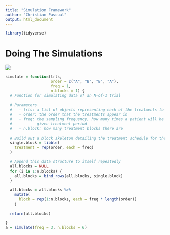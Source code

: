 ```yaml
---
title: "Simulation Framework"
author: "Christian Pascual"
output: html_document
---
```


```r
library(tidyverse)
```


# Doing The Simulations

![](./img/process.png)

```r
simulate = function(trts, 
                    order = c("A", "B", "B", "A"), 
                    freq = 1, 
                    n.blocks = 1) {
  # Function for simulating data of an N-of-1 trial
  
  # Parameters
  #   - trts: a list of objects representing each of the treatments to be taken
  #   - order: the order that the treatments appear in
  #   - freq: the sampling frequency, how many times a patient will be measured in a 
  #           given treatment period
  #   - n.block: how many treatment blocks there are
  
  # Build out a block skeleton detailing the treatment schedule for the subject
  single.block = tibble(
    treatment = rep(order, each = freq)
  )
  
  # Append this data structure to itself repeatedly
  all.blocks = NULL
  for (i in 1:n.blocks) {
    all.blocks = bind_rows(all.blocks, single.block)
  }
  
  all.blocks = all.blocks %>% 
    mutate(
      block = rep(1:n.blocks, each = freq * length(order))
    )
  
  return(all.blocks)
  
}
a = simulate(freq = 3, n.blocks = 6)
```



